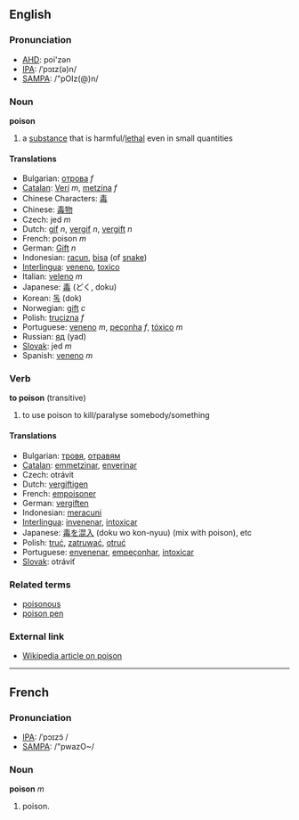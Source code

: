 ==English==

===Pronunciation===
*[[w:AHD|AHD]]: poi'zən
*[[w:IPA|IPA]]: /ˈpɔɪz(ə)n/
*[[w:SAMPA|SAMPA]]: /"pOIz(@)n/

===Noun===
'''poison'''

# a [[substance]] that is harmful/[[lethal]] even in small quantities

====Translations====

*Bulgarian: [[отрова]] ''f''
*[[Catalan]]: [[Verí]] ''m'', [[metzina]] ''f''
*Chinese Characters: [[毒]]
*Chinese: [[毒物]]
*Czech: jed  ''m''
*Dutch: [[gif]] ''n'', [[vergif]] ''n'', [[vergift]] ''n''
*French: poison ''m''
*German: [[Gift]] ''n''
*Indonesian: [[racun]], [[bisa]] (of [[snake]])
*[[Interlingua]]: [[veneno]], [[toxico]]
*Italian: [[veleno]] ''m''
*Japanese: [[毒]] (どく, doku)
*Korean: [[독]] (dok)
*Norwegian: [[gift]] ''c''
*Polish: [[trucizna]] ''f''
*Portuguese: [[veneno]] ''m'', [[peçonha]] ''f'', [[tóxico]] ''m''
*Russian: [[яд]] (yad)
*[[Slovak]]: jed  ''m''
*Spanish: [[veneno]] ''m''

===Verb===
'''to poison''' (transitive)

# to use poison to kill/paralyse somebody/something

====Translations====

*Bulgarian: [[тровя]], [[отравям]]
*[[Catalan]]: [[emmetzinar]], [[enverinar]]
*Czech: otrávit
*Dutch: [[vergiftigen]]
*French: [[empoisoner]]
*German: [[vergiften]]
*Indonesian: [[racun|meracuni]]
*[[Interlingua]]: [[invenenar]], [[intoxicar]]
*Japanese: [[毒]]を[[混入]] (doku wo kon-nyuu) (mix with poison), etc
*Polish: [[truć]], [[zatruwać]], [[otruć]]
*Portuguese: [[envenenar]], [[empeçonhar]], [[intoxicar]]
*[[Slovak]]: otráviť

===Related terms===
*[[poisonous]]
*[[poison pen]]

===External link===

*[[en:poison|Wikipedia article on poison]]

----

==French==
===Pronunciation===
*[[w:IPA|IPA]]: /ˈpɔɪzɔ̃ /
*[[w:SAMPA|SAMPA]]: /"pwazO~/

===Noun===
'''poison''' ''m''

#poison.